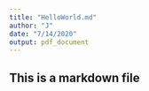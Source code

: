 ---
title: "HelloWorld.md"
author: "J"
date: "7/14/2020"
output: pdf_document
---

## This is a markdown file

